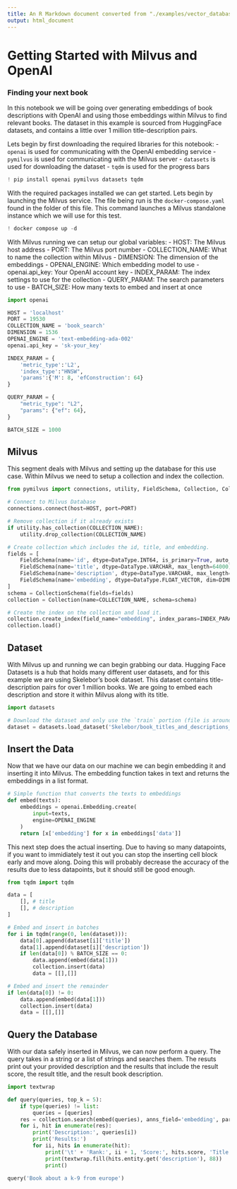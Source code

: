 ```yaml
---
title: An R Markdown document converted from "./examples/vector_databases/milvus/Getting_started_with_Milvus_and_OpenAI.ipynb"
output: html_document
---
```


# Getting Started with Milvus and OpenAI
### Finding your next book

In this notebook we will be going over generating embeddings of book descriptions with OpenAI and using those embeddings within Milvus to find relevant books. The dataset in this example is sourced from HuggingFace datasets, and contains a little over 1 million title-description pairs.

Lets begin by first downloading the required libraries for this notebook:
- `openai` is used for communicating with the OpenAI embedding service
- `pymilvus` is used for communicating with the Milvus server
- `datasets` is used for downloading the dataset
- `tqdm` is used for the progress bars

```python
! pip install openai pymilvus datasets tqdm
```

With the required packages installed we can get started. Lets begin by launching the Milvus service. The file being run is the `docker-compose.yaml` found in the folder of this file. This command launches a Milvus standalone instance which we will use for this test.  

```python
! docker compose up -d
```

With Milvus running we can setup our global variables:
- HOST: The Milvus host address
- PORT: The Milvus port number
- COLLECTION_NAME: What to name the collection within Milvus
- DIMENSION: The dimension of the embeddings
- OPENAI_ENGINE: Which embedding model to use
- openai.api_key: Your OpenAI account key
- INDEX_PARAM: The index settings to use for the collection
- QUERY_PARAM: The search parameters to use
- BATCH_SIZE: How many texts to embed and insert at once

```python
import openai

HOST = 'localhost'
PORT = 19530
COLLECTION_NAME = 'book_search'
DIMENSION = 1536
OPENAI_ENGINE = 'text-embedding-ada-002'
openai.api_key = 'sk-your_key'

INDEX_PARAM = {
    'metric_type':'L2',
    'index_type':"HNSW",
    'params':{'M': 8, 'efConstruction': 64}
}

QUERY_PARAM = {
    "metric_type": "L2",
    "params": {"ef": 64},
}

BATCH_SIZE = 1000
```

## Milvus
This segment deals with Milvus and setting up the database for this use case. Within Milvus we need to setup a collection and index the collection. 

```python
from pymilvus import connections, utility, FieldSchema, Collection, CollectionSchema, DataType

# Connect to Milvus Database
connections.connect(host=HOST, port=PORT)
```

```python
# Remove collection if it already exists
if utility.has_collection(COLLECTION_NAME):
    utility.drop_collection(COLLECTION_NAME)
```

```python
# Create collection which includes the id, title, and embedding.
fields = [
    FieldSchema(name='id', dtype=DataType.INT64, is_primary=True, auto_id=True),
    FieldSchema(name='title', dtype=DataType.VARCHAR, max_length=64000),
    FieldSchema(name='description', dtype=DataType.VARCHAR, max_length=64000),
    FieldSchema(name='embedding', dtype=DataType.FLOAT_VECTOR, dim=DIMENSION)
]
schema = CollectionSchema(fields=fields)
collection = Collection(name=COLLECTION_NAME, schema=schema)
```

```python
# Create the index on the collection and load it.
collection.create_index(field_name="embedding", index_params=INDEX_PARAM)
collection.load()
```

## Dataset
With Milvus up and running we can begin grabbing our data. Hugging Face Datasets is a hub that holds many different user datasets, and for this example we are using Skelebor's book dataset. This dataset contains title-description pairs for over 1 million books. We are going to embed each description and store it within Milvus along with its title. 

```python
import datasets

# Download the dataset and only use the `train` portion (file is around 800Mb)
dataset = datasets.load_dataset('Skelebor/book_titles_and_descriptions_en_clean', split='train')
```

## Insert the Data
Now that we have our data on our machine we can begin embedding it and inserting it into Milvus. The embedding function takes in text and returns the embeddings in a list format. 

```python
# Simple function that converts the texts to embeddings
def embed(texts):
    embeddings = openai.Embedding.create(
        input=texts,
        engine=OPENAI_ENGINE
    )
    return [x['embedding'] for x in embeddings['data']]
```

This next step does the actual inserting. Due to having so many datapoints, if you want to immidiately test it out you can stop the inserting cell block early and move along. Doing this will probably decrease the accuracy of the results due to less datapoints, but it should still be good enough. 

```python
from tqdm import tqdm

data = [
    [], # title
    [], # description
]

# Embed and insert in batches
for i in tqdm(range(0, len(dataset))):
    data[0].append(dataset[i]['title'])
    data[1].append(dataset[i]['description'])
    if len(data[0]) % BATCH_SIZE == 0:
        data.append(embed(data[1]))
        collection.insert(data)
        data = [[],[]]

# Embed and insert the remainder 
if len(data[0]) != 0:
    data.append(embed(data[1]))
    collection.insert(data)
    data = [[],[]]
```

## Query the Database
With our data safely inserted in Milvus, we can now perform a query. The query takes in a string or a list of strings and searches them. The resuts print out your provided description and the results that include the result score, the result title, and the result book description. 

```python
import textwrap

def query(queries, top_k = 5):
    if type(queries) != list:
        queries = [queries]
    res = collection.search(embed(queries), anns_field='embedding', param=QUERY_PARAM, limit = top_k, output_fields=['title', 'description'])
    for i, hit in enumerate(res):
        print('Description:', queries[i])
        print('Results:')
        for ii, hits in enumerate(hit):
            print('\t' + 'Rank:', ii + 1, 'Score:', hits.score, 'Title:', hits.entity.get('title'))
            print(textwrap.fill(hits.entity.get('description'), 88))
            print()
```

```python
query('Book about a k-9 from europe')
```

